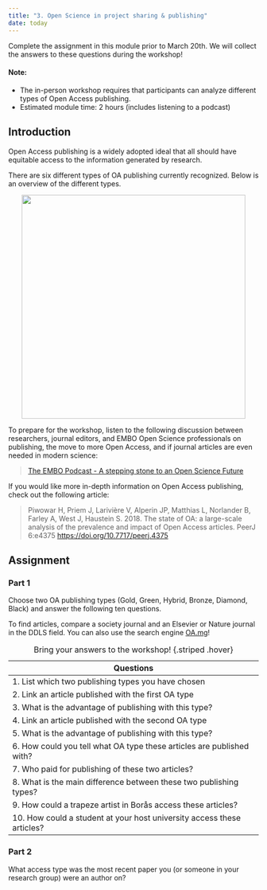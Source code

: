 ```yaml
---
title: "3. Open Science in project sharing & publishing"
date: today
---
```


::: {.callout-tip}
Complete the assignment in this module prior to March 20th. We will collect the answers to these questions during the workshop!
:::

#### Note:
- The in-person workshop requires that participants can analyze different types of Open Access publishing.
- Estimated module time: 2 hours (includes listening to a podcast)

## Introduction

Open Access publishing is a widely adopted ideal that all should have equitable access to the information generated by research.

There are six different types of OA publishing currently recognized. Below is an overview of the different types.

<center><img src="img/OpenAccess-Colors.png" alt="" width="450">
</center>


To prepare for the workshop, listen to the following discussion between researchers, journal editors, and EMBO Open Science professionals on publishing, the move to more Open Access, and if journal articles are even needed in modern science:

> [The EMBO Podcast - A stepping stone to an Open Science Future](https://www.embo.org/podcasts/a-steppingstone-to-an-open-science-future-embo-press-moves-to-full-open-access/)

If you would like more in-depth information on Open Access publishing, check out the following article:

> Piwowar H, Priem J, Larivière V, Alperin JP, Matthias L, Norlander B, Farley A, West J, Haustein S. 2018. The state of OA: a large-scale analysis of the prevalence and impact of Open Access articles. PeerJ 6:e4375 [https://doi.org/10.7717/peerj.4375](https://doi.org/10.7717/peerj.4375)

## Assignment
### Part 1
Choose two OA publishing types (Gold, Green, Hybrid, Bronze, Diamond, Black) and answer the following ten questions. 

::: {.callout-tip}
To find articles, compare a society journal and an Elsevier or Nature journal in the DDLS field. You can also use the search engine [OA.mg](https://OA.mg)!
:::

| Questions   | 
|--------|
| 1. List which two publishing types you have chosen  |     
| 2. Link an article published with the first OA type | 
| 3. What is the advantage of publishing with this type? |   
| 4. Link an article published with the second OA type |
| 5. What is the advantage of publishing with this type? |
| 6. How could you tell what OA type these articles are published with?  |     
| 7. Who paid for publishing of these two articles? |    
| 8. What is the main difference between these two publishing types? |
| 9. How could a trapeze artist in Borås access these articles? | 
| 10. How could a student at your host university access these articles? |

: Bring your answers to the workshop! {.striped .hover}


### Part 2
What access type was the most recent paper you (or someone in your research group) were an author on?
